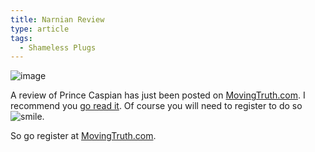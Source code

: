 ```yaml
---
title: Narnian Review
type: article
tags:
  - Shameless Plugs
---
```


![image](/images/uploads/mtruth-caspian.jpg)

A review of Prince Caspian has just been posted on [MovingTruth.com](http://www.movingtruth.com). I recommend you [go read it](http://www.movingtruth.com/index.php/home/articles/the-trees-danced-a-review-of-prince-caspian/). Of course you will need to register to do so ![smile](smile.gif).

So go register at [MovingTruth.com](http://www.movingtruth.com).

